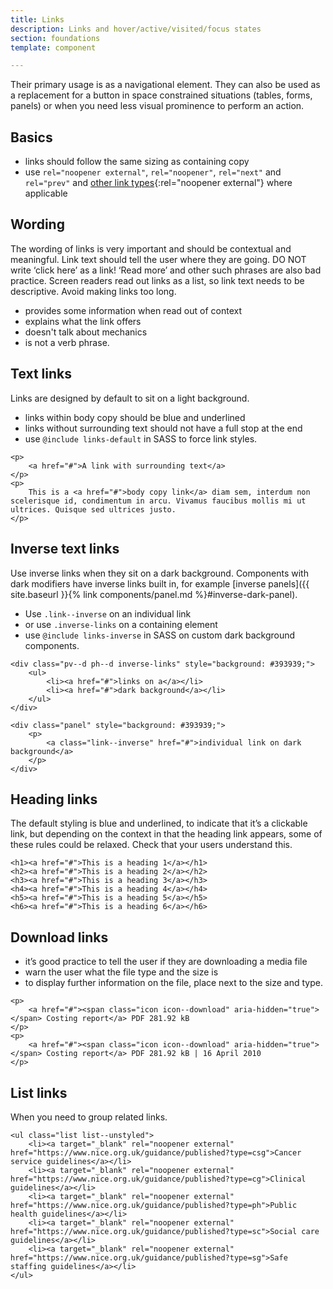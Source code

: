 ```yaml
---
title: Links
description: Links and hover/active/visited/focus states
section: foundations
template: component

---
```


Their primary usage is as a navigational element. They can also be used as a replacement for a button in space constrained situations (tables, forms, panels) or when you need less visual prominence to perform an action.

## Basics

- links should follow the same sizing as containing copy
- use `rel="noopener external"`, `rel="noopener"`, `rel="next"` and `rel="prev"` and [other link types](https://developer.mozilla.org/en-US/docs/Web/HTML/Link_types){:rel="noopener external"} where applicable

## Wording

The wording of links is very important and should be contextual and meaningful. Link text should tell the user where they are going. DO NOT write ‘click here’ as a link! ‘Read more’ and other such phrases are also bad practice. Screen readers read out links as a list, so link text needs to be descriptive. Avoid making links too long.

- provides some information when read out of context
- explains what the link offers
- doesn't talk about mechanics
- is not a verb phrase.

## Text links

Links are designed by default to sit on a light background.

- links within body copy should be blue and underlined
- links without surrounding text should not have a full stop at the end
- use `@include links-default` in SASS to force link styles.

```
<p>
    <a href="#">A link with surrounding text</a>
</p>
<p>
    This is a <a href="#">body copy link</a> diam sem, interdum non scelerisque id, condimentum in arcu. Vivamus faucibus mollis mi ut ultrices. Quisque sed ultrices justo.
</p>
```

## Inverse text links

Use inverse links when they sit on a dark background. Components with dark modifiers have inverse links built in, for example [inverse panels]({{ site.baseurl }}{% link components/panel.md %}#inverse-dark-panel).

- Use `.link--inverse` on an individual link
- or use `.inverse-links` on a containing element
- use `@include links-inverse` in SASS on custom dark background components.

```
<div class="pv--d ph--d inverse-links" style="background: #393939;">
    <ul>
        <li><a href="#">links on a</a></li>
        <li><a href="#">dark background</a></li>
    </ul>
</div>

<div class="panel" style="background: #393939;">
    <p>
        <a class="link--inverse" href="#">individual link on dark background</a>
    </p>
</div>
```

## Heading links

The default styling is blue and underlined, to indicate that it’s a clickable link, but
depending on the context in that the heading link appears, some of these rules could be relaxed. Check that your users understand this.

```
<h1><a href="#">This is a heading 1</a></h1>
<h2><a href="#">This is a heading 2</a></h2>
<h3><a href="#">This is a heading 3</a></h3>
<h4><a href="#">This is a heading 4</a></h4>
<h5><a href="#">This is a heading 5</a></h5>
<h6><a href="#">This is a heading 6</a></h6>
```

## Download links

- it’s good practice to tell the user if they are downloading a media file
- warn the user what the file type and the size is
- to display further information on the file, place next to the size and type.

```
<p>
    <a href="#"><span class="icon icon--download" aria-hidden="true"></span> Costing report</a> PDF 281.92 kB
</p>
<p>
    <a href="#"><span class="icon icon--download" aria-hidden="true"></span> Costing report</a> PDF 281.92 kB | 16 April 2010
</p>
```

## List links

When you need to group related links.

```
<ul class="list list--unstyled">
    <li><a target="_blank" rel="noopener external" href="https://www.nice.org.uk/guidance/published?type=csg">Cancer service guidelines</a></li>
    <li><a target="_blank" rel="noopener external" href="https://www.nice.org.uk/guidance/published?type=cg">Clinical guidelines</a></li>
    <li><a target="_blank" rel="noopener external" href="https://www.nice.org.uk/guidance/published?type=ph">Public health guidelines</a></li>
    <li><a target="_blank" rel="noopener external" href="https://www.nice.org.uk/guidance/published?type=sc">Social care guidelines</a></li>
    <li><a target="_blank" rel="noopener external" href="https://www.nice.org.uk/guidance/published?type=sg">Safe staffing guidelines</a></li>
</ul>
```
